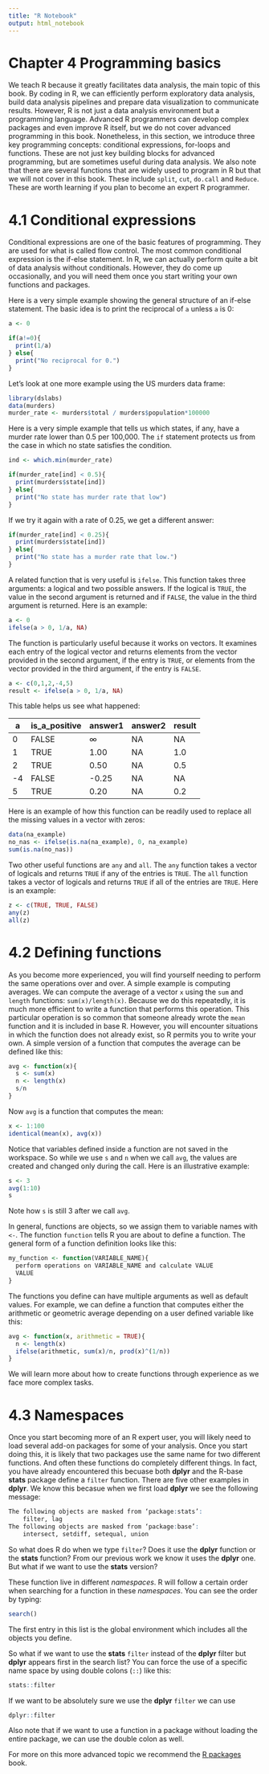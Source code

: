 ```yaml
---
title: "R Notebook"
output: html_notebook
---
```


# Chapter 4 Programming basics

We teach R because it greatly facilitates data analysis, the main topic of this book. By coding in R, we can efficiently perform exploratory data analysis, build data analysis pipelines and prepare data visualization to communicate results. However, R is not just a data analysis environment but a programming language. Advanced R programmers can develop complex packages and even improve R itself, but we do not cover advanced programming in this book. Nonetheless, in this section, we introduce three key programming concepts: conditional expressions, for-loops and functions. These are not just key building blocks for advanced programming, but are sometimes useful during data analysis. We also note that there are several functions that are widely used to program in R but that we will not cover in this book. These include ```split```, ```cut```, ```do.call``` and ```Reduce```. These are worth learning if you plan to become an expert R programmer.

# 4.1 Conditional expressions

Conditional expressions are one of the basic features of programming. They are used for what is called flow control. The most common conditional expression is the if-else statement. In R, we can actually perform quite a bit of data analysis without conditionals. However, they do come up occasionally, and you will need them once you start writing your own functions and packages.

Here is a very simple example showing the general structure of an if-else statement. The basic idea is to print the reciprocal of ```a``` unless ```a``` is 0:
```r
a <- 0

if(a!=0){
  print(1/a)
} else{
  print("No reciprocal for 0.")
}
```

Let’s look at one more example using the US murders data frame:
```r
library(dslabs)
data(murders)
murder_rate <- murders$total / murders$population*100000
```

Here is a very simple example that tells us which states, if any, have a murder rate lower than 0.5 per 100,000. The ```if``` statement protects us from the case in which no state satisfies the condition.
```r
ind <- which.min(murder_rate)

if(murder_rate[ind] < 0.5){
  print(murders$state[ind]) 
} else{
  print("No state has murder rate that low")
}
```

If we try it again with a rate of 0.25, we get a different answer:
```r
if(murder_rate[ind] < 0.25){
  print(murders$state[ind]) 
} else{
  print("No state has a murder rate that low.")
}
```

A related function that is very useful is ```ifelse```. This function takes three arguments: a logical and two possible answers. If the logical is ```TRUE```, the value in the second argument is returned and if ```FALSE```, the value in the third argument is returned. Here is an example:
```r
a <- 0
ifelse(a > 0, 1/a, NA)
```

The function is particularly useful because it works on vectors. It examines each entry of the logical vector and returns elements from the vector provided in the second argument, if the entry is ```TRUE```, or elements from the vector provided in the third argument, if the entry is ```FALSE```.
```r
a <- c(0,1,2,-4,5)
result <- ifelse(a > 0, 1/a, NA)
```

This table helps us see what happened:

**a**|**is_a_positive**|**answer1**|**answer2**|**result**
-|-|-|-|-
0|FALSE|$\infty$|NA|NA
1|TRUE|1.00|NA|1.0
2|TRUE|0.50|NA|0.5
-4|FALSE|-0.25|NA|NA
5|TRUE|0.20|NA|0.2

Here is an example of how this function can be readily used to replace all the missing values in a vector with zeros:
```r
data(na_example)
no_nas <- ifelse(is.na(na_example), 0, na_example) 
sum(is.na(no_nas))
```

Two other useful functions are `any` and `all`. The `any` function takes a vector of logicals and returns `TRUE` if any of the entries is `TRUE`. The `all` function takes a vector of logicals and returns `TRUE` if all of the entries are `TRUE`. Here is an example:
```r
z <- c(TRUE, TRUE, FALSE)
any(z)
all(z)
```

# 4.2 Defining functions

As you become more experienced, you will find yourself needing to perform the same operations over and over. A simple example is computing averages. We can compute the average of a vector `x` using the `sum` and `length` functions: `sum(x)/length(x)`. Because we do this repeatedly, it is much more efficient to write a function that performs this operation. This particular operation is so common that someone already wrote the `mean` function and it is included in base R. However, you will encounter situations in which the function does not already exist, so R permits you to write your own. A simple version of a function that computes the average can be defined like this:
```r
avg <- function(x){
  s <- sum(x)
  n <- length(x)
  s/n
}
```

Now `avg` is a function that computes the mean:
```r
x <- 1:100
identical(mean(x), avg(x))
```

Notice that variables defined inside a function are not saved in the workspace. So while we use `s` and `n` when we call `avg`, the values are created and changed only during the call. Here is an illustrative example:
```r
s <- 3
avg(1:10)
s
```

Note how `s` is still 3 after we call `avg`.

In general, functions are objects, so we assign them to variable names with `<-`. The function `function` tells R you are about to define a function. The general form of a function definition looks like this:
```r
my_function <- function(VARIABLE_NAME){
  perform operations on VARIABLE_NAME and calculate VALUE
  VALUE
}
```

The functions you define can have multiple arguments as well as default values. For example, we can define a function that computes either the arithmetic or geometric average depending on a user defined variable like this:
```r
avg <- function(x, arithmetic = TRUE){
  n <- length(x)
  ifelse(arithmetic, sum(x)/n, prod(x)^(1/n))
}
```

We will learn more about how to create functions through experience as we face more complex tasks.

# 4.3 Namespaces

Once you start becoming more of an R expert user, you will likely need to load several add-on packages for some of your analysis. Once you start doing this, it is likely that two packages use the same name for two different functions. And often these functions do completely different things. In fact, you have already encountered this becuase both **dplyr** and the R-base **stats** package define a `filter` function. There are five other examples in **dplyr**. We know this becasue when we first load **dplyr** we see the following message:
```r
The following objects are masked from ‘package:stats’:
    filter, lag
The following objects are masked from ‘package:base’:
    intersect, setdiff, setequal, union
```

So what does R do when we type `filter`? Does it use the **dplyr** function or the **stats** function? From our previous work we know it uses the **dplyr** one. But what if we want to use the **stats** version?

These function live in different _namespaces_. R will follow a certain order when searching for a function in these _namespaces_. You can see the order by typing:
```r
search()
```

The first entry in this list is the global environment which includes all the objects you define.

So what if we want to use the **stats** `filter` instead of the **dplyr** filter but **dplyr** appears first in the search list? You can force the use of a specific name space by using double colons (`::`) like this:
```r
stats::filter
```

If we want to be absolutely sure we use the **dplyr** `filter` we can use
```r
dplyr::filter
```

Also note that if we want to use a function in a package without loading the entire package, we can use the double colon as well.

For more on this more advanced topic we recommend the [R packages](http://r-pkgs.had.co.nz/namespace.html) book.